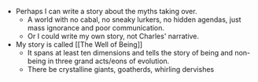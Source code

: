 - Perhaps I can write a story about the myths taking over.
    - A world with no cabal, no sneaky lurkers, no hidden agendas, just mass ignorance and poor communication.
    - Or I could write my own story, not Charles' narrative.
- My story is called [[The Well of Being]]
    - It spans at least ten dimensions and tells the story of being and non-being in three grand acts/eons of evolution.
    - There be crystalline giants, goatherds, whirling dervishes

